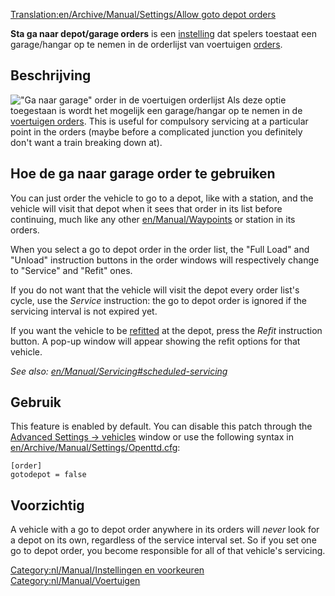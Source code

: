 [[Translation:en/Archive/Manual/Settings/Allow goto depot orders]]
{{nl/Vertaling|en/Archive/Manual/Settings/Allow goto depot orders|0}}

'''Sta ga naar depot/garage orders''' is een [[nl/Archive/Manual/Settings/Geavanceerde instellingen|instelling]] dat spelers toestaat een garage/hangar op te nemen in de orderlijst van voertuigen [[nl/Manual/Orders|orders]]. 

== Beschrijving ==
[[File:fr/Archive/Manual/Settings/Go To Depot.png|right|frame|"Ga naar garage" order in de voertuigen orderlijst]]
Als deze optie toegestaan is wordt het mogelijk een garage/hangar op te nemen in de [[nl/Manual/Orders|voertuigen orders]]. This is useful for compulsory servicing at a particular point in the orders (maybe before a complicated junction you definitely don't want a train breaking down at).

== Hoe de ga naar garage order te gebruiken ==
You can just order the vehicle to go to a depot, like with a station, and the vehicle will visit that depot when it sees that order in its list before continuing, much like any other [[en/Manual/Waypoints]] or station in its orders. 

When you select a go to depot order in the order list, the "Full Load" and "Unload" instruction buttons in the order windows will respectively change to "Service" and "Refit" ones.

If you do not want that the vehicle will visit the depot every order list's cycle, use the ''Service'' instruction: the go to depot order is ignored if the servicing interval is not expired yet.

If you want the vehicle to be [[en/Manual/Refit|refitted]] at the depot, press the ''Refit'' instruction button. A pop-up window will appear showing the refit options for that vehicle.

''See also: [[en/Manual/Servicing#scheduled-servicing]]''

== Gebruik ==
This feature is enabled by default. You can disable this patch through the [[en/Archive/Manual/Settings/Advanced Settings/Vehicles|Advanced Settings -> vehicles]] window or use the following syntax in [[en/Archive/Manual/Settings/Openttd.cfg]]:
<pre>[order]
gotodepot = false</pre>

== Voorzichtig ==

A vehicle with a go to depot order anywhere in its orders will ''never'' look for a depot on its own, regardless of the service interval set. So if you set one go to depot order, you become responsible for all of that vehicle's servicing. 

[[Category:nl/Manual/Instellingen en voorkeuren]]
[[Category:nl/Manual/Voertuigen]]